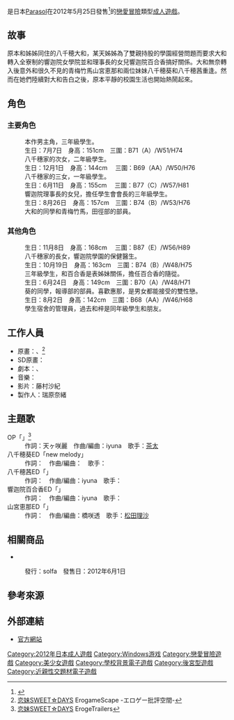 {{Infobox animanga/Headerofja
|title= 戀妹SWEET☆DAYS
|image= Koiimo Sweet ☆ Days game cover.jpg
|size= 263px
|caption= 《戀妹SWEET☆DAYS》遊戲封面
|japanese= 恋妹SWEET☆DAYS
|english= 
|kana= こいいも SWEET☆DAYS
|romaji= Koiimo SWEET☆DAYS
|genre= [[戀愛喜劇|戀愛喜劇]]、學園、後宮
}}
{{Infobox animanga/Game
|標題=
|類型=[[戀愛冒險|戀愛冒險]]
|使用平台=Windows XP/Vista/7
|遊戲引擎=[[吉里吉里|吉里吉里]]
|開發團隊=[[Parasol|Parasol]]
|代理商=Parasol
|製作人=瑞原奈緒
|監製=
|腳本=田中タクヤ、村主すぐり
|人物設定=ちこたむ、魚
|音樂=solfa
|遊戲人數=1
|發售日=2012年5月25日<br>2013年2月8日（DL版）<ref>{{cite web |title=Parasol『恋妹SWEET☆DAYS』ダウンロード版となって登場 ―DMM・NET RIDEで本日から配信開始 |url=http://moedigi.com/game/2013/02/parasol-koiimo-dl-sale-start/ |website=moedigi |language=ja |date=2013年2月8日 |access-date=2020年4月23日 |archive-date=2013年6月28日 |archive-url=https://web.archive.org/web/20130628082257/http://moedigi.com/game/2013/02/parasol-koiimo-dl-sale-start/ |dead-url=no }}</ref>
|對象年齡=18禁
|結局數=4
}}
{{Infobox animanga/Footerofja}}

{{vgname|戀妹SWEET☆DAYS|ja=恋妹SWEET☆DAYS}}是日本[[Parasol|Parasol]]在2012年5月25日發售<ref name="Getchu">{{cite web|url=http://www.getchu.com/soft.phtml?id=729591|script-title=ja:恋妹SWEET☆DAYS 初回版|publisher=Getchu.com|accessdate=2021-01-14|language=ja|archive-date=2020-02-25|archive-url=https://web.archive.org/web/20200225215423/http://www.getchu.com/soft.phtml?id=729591|dead-url=no}}</ref>的[[戀愛冒險|戀愛冒險]]類型[[日本成人遊戲|成人遊戲]]。

==故事==
原本和姊姊同住的八千穂大和，某天姊姊為了雙親持股的學園經營問題而要求大和轉入全寮制的響迦院女學院並和理事長的女兒響迦院百合香搞好關係。大和無奈轉入後意外和很久不見的青梅竹馬山宮恵那和兩位妹妹八千穂葵和八千穂茜重逢。然而在她們陸續對大和告白之後，原本平靜的校園生活也開始熱鬧起來。

==角色==
===主要角色===
;{{nihongo|八千穂大和|八千穂 大和（やちほ やまと）}}
:本作男主角，三年級學生。
;{{nihongo|八千穂葵|八千穂 葵（やちほ あおい）|聲優：{{tsl|ja|夏野こおり}}<ref name="Getchu"/>}}
:生日：7月7日　身高：151cm　三圍：B71（A）/W51/H74
:八千穗家的次女，二年級學生。
;{{nihongo|八千穂茜|八千穂 茜（やちほ あかね）|聲優：{{lang|ja|野神奈々}}<ref name="Getchu"/>}}
:生日：12月1日　身高：144cm　 三圍：B69（AA）/W50/H76
:八千穗家的三女，一年級學生。
;{{nihongo|響迦院百合香|響迦院 百合香（きょうかいん ゆりか）|聲優：{{lang|ja|寺井いなほ}}<ref name="Getchu"/>}}
:生日：6月11日　身高：155cm　 三圍：B77（C）/W57/H81
:響迦院理事長的女兒，擔任學生會會長的三年級學生。
;{{nihongo|山宮恵那|山宮 恵那（やまみや えな）|聲優：[[松田理沙|松田理沙]]<ref name="Getchu"/>}}
:生日：8月26日　身高：157cm　三圍：B74（B）/W53/H76
:大和的同學和青梅竹馬，田徑部的部員。

===其他角色===
;{{nihongo|八千穂梓|八千穂 梓（やちほ あずさ）|聲優：[[川島梨乃|川島梨乃]]<ref name="Getchu"/>}}
:生日：11月8日　身高：168cm　 三圍：B87（E）/W56/H89
:八千穗家的長女，響迦院學園的保健醫生。
;{{nihongo|普門寺綺依里|普門寺 綺依里（ふもんじ きより）|聲優：[[青葉林檎|青葉林檎]]<ref name="Getchu"/>}}
:生日：10月19日　身高：163cm　三圍：B74（B）/W48/H75
:三年級學生，和百合香是表姊妹關係，擔任百合香的隨從。
;{{nihongo|茅野侑子|茅野 侑子（ちの ゆうこ）|聲優：[[小倉結衣|小倉結衣]]<ref name="Getchu"/>}}
:生日：6月24日　身高：149cm　三圍：B70（A）/W48/H71
:葵的同學，報導部的部員。喜歡惠那，是男女都能接受的雙性戀。
;{{nihongo|鰍沢藤乃|鰍沢 藤乃（かじかざわ ふじの）|聲優：{{lang|ja|大波こなみ}}<ref name="Getchu"/>}}
:生日：8月2日　身高：142cm　三圍：B68（AA）/W46/H68
:學生宿舍的管理員，過去和梓是同年級學生和朋友。

==工作人員==
*原畫：{{lang|ja|ちこたむ}}、{{tsl|ja|魚 (イラストレーター)|魚}}<ref>[http://erogamescape.dyndns.org/~ap2/ero/toukei_kaiseki/game.php?game=16535#ad 恋妹SWEET☆DAYS] {{Wayback|url=http://erogamescape.dyndns.org/~ap2/ero/toukei_kaiseki/game.php?game=16535#ad |date=20201216191002 }}ErogameScape -エロゲー批評空間-{{ja}}</ref>
*SD原畫：{{lang|ja|シロガネヒナ}}
*劇本：{{lang|ja|田中タクヤ}}、{{lang|ja|村主すぐり}}
*音樂：{{tsl|ja|Solfa|solfa}}
*影片：藤村沙紀
*製作人：瑞原奈緒

==主題歌==
;OP「{{lang|ja|カラフル precious life}}」<ref>[http://erogetrailers.com/soft/8446#layout_page 恋妹SWEET☆DAYS] {{Wayback|url=http://erogetrailers.com/soft/8446#layout_page |date=20190914030546 }}ErogeTrailers{{ja}}</ref>
:作詞：天ヶ咲麗　作曲/編曲：iyuna　歌手：[[茶太|茶太]]
;八千穂葵ED「new melody」
:作詞：{{lang|ja|天ヶ咲麗}}　作曲/編曲：{{lang|ja|伊吹ユキヒロ}}　歌手：{{tsl|ja|夏野こおり}}
;八千穂茜ED「{{lang|ja|胸のイタミ}}」
:作詞：{{lang|ja|天ヶ咲麗}}　作曲/編曲：iyuna　歌手：{{lang|ja|野神奈々}}
;響迦院百合香ED「{{lang|ja|夢の続き}}」
:作詞：{{lang|ja|天ヶ咲麗}}　作曲/編曲：iyuna　歌手：{{lang|ja|寺井いなほ}}
;山宮恵那ED「{{lang|ja|スピードパワー}}」
:作詞：{{lang|ja|天ヶ咲麗}}　作曲/編曲：橋咲透　歌手：[[松田理沙|松田理沙]]

==相關商品==
*{{lang|ja|恋妹SWEET☆DAYS キャラクターソングアルバム}}
:發行：solfa　發售日：2012年6月1日

==參考來源==
{{reflist|30em}}

==外部連結==
*[http://www.parasol-soft.com/product/koiimo/index.html 官方網站] {{Wayback|url=http://www.parasol-soft.com/product/koiimo/index.html |date=20200214045436 }}{{ja icon}}

{{Parasol}}

{{DEFAULTSORT:Koiimo SWEET☆DAYS}}
[[Category:2012年日本成人遊戲|Category:2012年日本成人遊戲]]
[[Category:Windows游戏|Category:Windows游戏]]
[[Category:戀愛冒險遊戲|Category:戀愛冒險遊戲]]
[[Category:美少女遊戲|Category:美少女遊戲]]
[[Category:學校背景電子遊戲|Category:學校背景電子遊戲]]
[[Category:後宮型遊戲|Category:後宮型遊戲]]
[[Category:近親性交題材電子遊戲|Category:近親性交題材電子遊戲]]